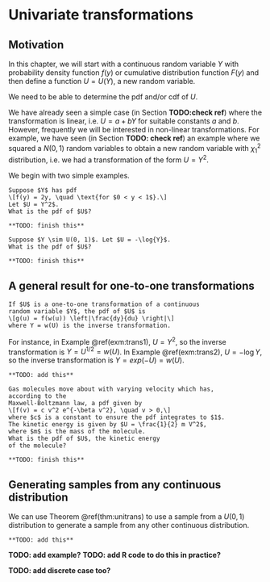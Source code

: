 # Univariate transformations

## Motivation

In this chapter, we will start with a continuous random variable 
$Y$ with probability density function $f(y)$ or cumulative distribution
function $F(y)$ and then define a function $U = U(Y)$, 
a new random variable.

We need to be able to determine the pdf and/or cdf of $U$.

We have already seen a simple case (in Section **TODO:check ref**)
where the transformation is
linear, i.e. $U = a + bY$ for suitable constants $a$ and $b$.
However, frequently we will be interested in non-linear transformations.
For example, we have seen (in Section **TODO: check ref**)
an example where we squared a $N(0, 1)$ random variables 
to obtain a new random variable with $\chi^2_1$ distribution,
i.e. we had a
transformation of the form $U = Y^2$.

We begin with two simple examples.

```example
Suppose $Y$ has pdf
\[f(y) = 2y, \quad \text{for $0 < y < 1$}.\]
Let $U = Y^2$.
What is the pdf of $U$?

**TODO: finish this**
``` 

```example
Suppose $Y \sim U(0, 1)$. Let $U = -\log{Y}$.
What is the pdf of $U$?

**TODO: finish this**
```
## A general result for one-to-one transformations

```theorem
If $U$ is a one-to-one transformation of a continuous
random variable $Y$, the pdf of $U$ is
\[g(u) = f(w(u)) \left|\frac{dy}{du} \right|\]
where Y = w(U) is the inverse transformation.
```

For instance, in Example \@ref(exm:trans1), $U = Y^2$, so 
the inverse transformation is $Y = U^{1/2} = w(U)$.
In Example \@ref(exm:trans2), $U = -\log Y$, so the inverse
transformation is $Y = exp(-U) = w(U)$.

```proof
**TODO: add this**
```

```example
Gas molecules move about with varying velocity which has, 
according to the
Maxwell-Boltzmann law, a pdf given by
\[f(v) = c v^2 e^{-\beta v^2}, \quad v > 0,\]
where $c$ is a constant to ensure the pdf integrates to $1$.
The kinetic energy is given by $U = \frac{1}{2} m V^2$, 
where $m$ is the mass of the molecule.
What is the pdf of $U$, the kinetic energy
of the molecule?

**TODO: finish this**
```

## Generating samples from any continuous distribution

We can use Theorem \@ref(thm:unitrans) to use a sample
from a $U(0, 1)$ distribution to generate a sample
from any other continuous distribution.

```corollary
**TODO: add this**
```

**TODO: add example?**
**TODO: add R code to do this in practice?**

**TODO: add discrete case too?**
